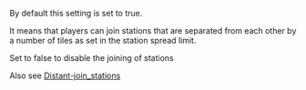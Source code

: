 By default this setting is set to true.

It means that players can join stations that are separated from each other by a number of tiles as set in the station spread limit. 

Set to false to disable the joining of stations

Also see [[Main/en/Distant-join stations|Distant-join_stations]]